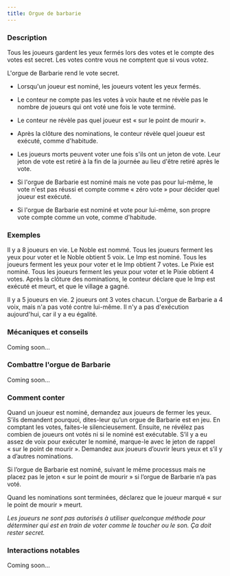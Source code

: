 ```yaml
---
title: Orgue de barbarie
---
```



<Role ORGUE_DE_BARBARIE header />

### Description

Tous les joueurs gardent les yeux fermés lors des votes et le compte des votes est secret. Les votes contre vous ne comptent que si vous votez.

L'orgue de Barbarie rend le vote secret.

-   Lorsqu'un joueur est nominé, les joueurs votent les yeux fermés.

-   Le conteur ne compte pas les votes à voix haute et ne révèle pas le nombre de joueurs qui ont voté une fois le vote terminé.

-   Le conteur ne révèle pas quel joueur est « sur le point de mourir ».

-   Après la clôture des nominations, le conteur révèle quel joueur est exécuté, comme d'habitude.

-   Les joueurs morts peuvent voter une fois s'ils ont un jeton de vote. Leur jeton de vote est retiré à la fin de la journée au lieu d'être retiré après le vote.

-   Si l'orgue de Barbarie est nominé mais ne vote pas pour lui-même, le vote n'est pas réussi et compte comme « zéro vote » pour décider quel joueur est exécuté.

-   Si l'orgue de Barbarie est nominé et vote pour lui-même, son propre vote compte comme un vote, comme d'habitude.

### Exemples

Il y a 8 joueurs en vie. Le Noble est nommé. Tous les joueurs ferment les yeux pour voter et le Noble obtient 5 voix. Le Imp est nominé. Tous les joueurs ferment les yeux pour voter et le Imp obtient 7 votes. Le Pixie est nominé. Tous les joueurs ferment les yeux pour voter et le Pixie obtient 4 votes. Après la clôture des nominations, le conteur déclare que le Imp est exécuté et meurt, et que le village a gagné.

Il y a 5 joueurs en vie. 2 joueurs ont 3 votes chacun. L'orgue de Barbarie a 4 voix, mais n'a pas voté contre lui-même. Il n'y a pas d'exécution aujourd'hui, car il y a eu égalité.

### Mécaniques et conseils

Coming soon...

### Combattre l'orgue de Barbarie

Coming soon...

### Comment conter

Quand un joueur est nominé, demandez aux joueurs de fermer les yeux. S’ils demandent pourquoi, dites-leur qu’un orgue de Barbarie est en jeu. En comptant les votes, faites-le silencieusement. Ensuite, ne révélez pas combien de joueurs ont votés ni si le nominé est exécutable. S’il y a eu assez de voix pour exécuter le nominé, marque-le avec le jeton de rappel « sur le point de mourir ». Demandez aux joueurs d’ouvrir leurs yeux et s’il y a d’autres nominations.

Si l’orgue de Barbarie est nominé, suivant le même processus mais ne placez pas le jeton « sur le point de mourir » si l’orgue de Barbarie n’a pas voté.

Quand les nominations sont terminées, déclarez que le joueur marqué « sur le point de mourir » meurt.

_Les joueurs ne sont pas autorisés à utiliser quelconque méthode pour déterminer qui est en train de voter comme le toucher ou le son. Ça doit rester secret._

### Interactions notables

Coming soon...

